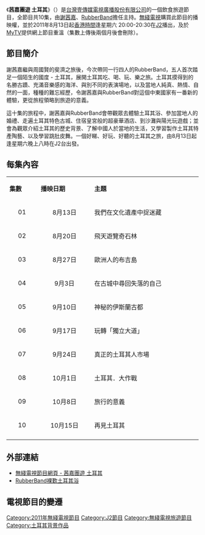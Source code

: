 {{無綫節目
| 中文節目名=茜嘉團遊 土耳其
| 英文節目名={{lang|en|Go Turkey}}
| 圖片=[[File:TVB_Go_Turkey.jpg|300px]]
| J2首播日期= 2011年8月13日－10月15日
| J2首播時間=星期六 20:00-20:30（含廣告）
| 監製=[[謝英偉|謝英偉]]
| 集數=10
| 類型=旅遊
| 外景={{TUR}}
| 製作公司=[[香港|香港]][[電視廣播有限公司|電視廣播有限公司]]
| 主持=[[謝茜嘉|謝茜嘉]]、[[RubberBand|RubberBand]]
| 網頁=http://programme.tvb.com/foodandtravel/goturkey/
}}

《'''茜嘉團遊 土耳其'''》（{{lang-en|'''Go Turkey'''}}）是[[台灣|台灣]][[壹傳媒電視廣播股份有限公司|壹傳媒電視廣播股份有限公司]]的一個飲食旅遊節目，全節目共10集，由[[謝茜嘉|謝茜嘉]]、[[RubberBand|RubberBand]]擔任主持。[[無綫電視|無綫電視]]購買此節目的播映權，並於2011年8月13日起[[香港時間|香港時間]]逢星期六 20:00-20:30在[[J2|J2]]播出，及於[[MyTV|MyTV]]提供網上節目重溫（集數上傳後兩個月後會刪除）。

==節目簡介==
謝茜嘉繼與周國賢的斐濟之旅後，今次帶同一行四人的RubberBand，五人首次踏足一個陌生的國度 - 土耳其，展開土耳其吃、喝、玩、樂之旅。土耳其摸得到的名勝古蹟、充滿音樂感的海洋、與別不同的表演場地，以及當地人純真、熱情、自然的一面，種種的難忘經歷，令謝茜嘉與RubberBand對這個中東國家有一番新的體驗，更從旅程領略到旅遊的意義。

這十集的旅程中，謝茜嘉與RubberBand會帶觀眾去體驗土耳其浴、參加當地人的婚禮、走遍土耳其特色古城、住宿皇宮般的超豪華酒店、到沙灘與陽光玩遊戲；並會為觀眾介紹土耳其的歷史背景、了解中國人於當地的生活，又學習製作土耳其特產陶藝、以及學習跳肚皮舞。一個好睇、好玩、好聽的土耳其之旅，由8月13日起逢星期六晚上八時在J2台出發。

==每集內容==
{|class="wikitable" style="width:60%; font-size: 14px;"
|- style="background:cornflowerblue; color:white" align=center
|style="width:5%"|'''集數'''||style="width:10%"|'''播映日期'''||style="width:20%"|'''主題'''
|-
|align=center| 01 ||align=center| 8月13日 ||我們在文化遺產中捉迷藏
|-
|align=center| 02 ||align=center| 8月20日 ||飛天遊覽奇石林
|-
|align=center| 03 ||align=center| 8月27日 ||歐洲人的布吉島
|-
|align=center| 04 ||align=center| 9月3日 ||在古城中尋回失落的自己
|-
|align=center| 05 ||align=center| 9月10日 ||神秘的伊斯蘭古都
|-
|align=center| 06 ||align=center| 9月17日 ||玩轉「獨立大道」
|-
|align=center| 07 ||align=center| 9月24日 ||真正的土耳其人市場
|-
|align=center| 08 ||align=center| 10月1日 ||土耳其．大作戰
|-
|align=center| 09 ||align=center| 10月8日 ||旅行的意義
|-
|align=center| 10 ||align=center| 10月15日 ||再見土耳其
|-
|}

==外部連結==
*[http://programme.tvb.com/foodandtravel/goturkey/ 無綫電視節目網頁 - 茜嘉團遊 土耳其] {{Wayback|url=http://programme.tvb.com/foodandtravel/goturkey/ |date=20170909142944 }}
*[https://web.archive.org/web/20170909142242/http://news.singtao.ca/toronto/2011-08-13/entertainment1313216195d3359381.html RubberBand裸歎土耳其浴]

==電視節目的變遷==
{{電視節目的變遷
|電視台={{flagicon|HK}}[[無綫電視|無綫電視]][[J2|J2]]
|播放檔次=星期六 20:00-20:30 時段
|節目名稱=茜嘉團遊 土耳其<br/>（2011.08.13 - 2011.10.15）
|上一節目=[[福井初體驗|福井初體驗]]<br/>（2011.06.04- 2011.08.06）
|下一節目=[[樂遊約克郡|樂遊約克郡]]<br/>（2011.10.22 - 2011.12.24）
}}
[[Category:2011年無綫電視節目|Category:2011年無綫電視節目]]
[[Category:J2節目|Category:J2節目]]
[[Category:無綫電視旅遊節目|Category:無綫電視旅遊節目]]
[[Category:土耳其背景作品|Category:土耳其背景作品]]